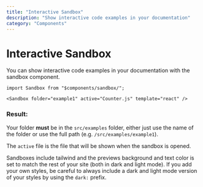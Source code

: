 ```yaml
---
title: "Interactive Sandbox"
description: "Show interactive code examples in your documentation"
category: "Components"
---
```


# Interactive Sandbox

You can show interactive code examples in your documentation with the sandbox component.


```astro
import Sandbox from "$components/sandbox/";

<Sandbox folder="example1" active="Counter.js" template="react" />
```

### Result:


<Sandbox folder="example1" active="Counter.js" template="react" />

Your folder **must** be in the `src/examples` folder, either just use the name of the folder or use the full path (e.g. `/src/examples/example1`).

The `active` file is the file that will be shown when the sandbox is opened.

Sandboxes include tailwind and the previews background and text color is set to match the rest of your site 
(both in dark and light mode). If you add your own styles, be careful to always include a dark and 
light mode version of your styles by using the `dark:` prefix.